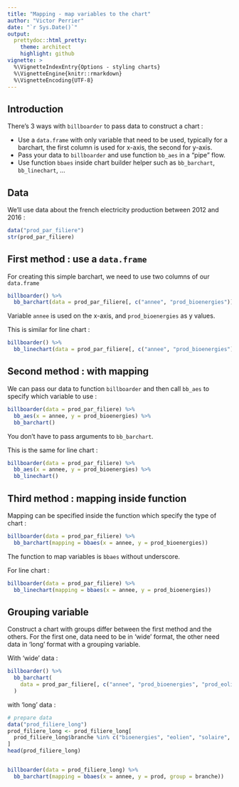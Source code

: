 ```yaml
---
title: "Mapping - map variables to the chart"
author: "Victor Perrier"
date: "`r Sys.Date()`"
output:
  prettydoc::html_pretty:
    theme: architect
    highlight: github
vignette: >
  %\VignetteIndexEntry{Options - styling charts}
  %\VignetteEngine{knitr::rmarkdown}
  %\VignetteEncoding{UTF-8}
---
```



## Introduction

There's 3 ways with `billboarder` to pass data to construct a chart :

* Use a `data.frame` with only variable that need to be used, typically for a barchart, the first column is used for x-axis, the second for y-axis.
* Pass your data to `billboarder` and use function `bb_aes` in a "pipe" flow.
* Use function `bbaes` inside chart builder helper such as `bb_barchart`, `bb_linechart`, ...


## Data

We'll use data about the french electricity production between 2012 and 2016 :

```r
data("prod_par_filiere")
str(prod_par_filiere)
```


## First method : use a `data.frame`

For creating this simple barchart, we need to use two columns of our `data.frame`

```r
billboarder() %>% 
  bb_barchart(data = prod_par_filiere[, c("annee", "prod_bioenergies")])
```

Variable `annee` is used on the x-axis, and `prod_bioenergies` as y values.


This is similar for line chart :

```r
billboarder() %>% 
  bb_linechart(data = prod_par_filiere[, c("annee", "prod_bioenergies")])
```


## Second method : with mapping

We can pass our data to function `billboarder` and then call `bb_aes` to specify which variable to use :

```r
billboarder(data = prod_par_filiere) %>% 
  bb_aes(x = annee, y = prod_bioenergies) %>% 
  bb_barchart()
```

You don't have to pass arguments to `bb_barchart`.


This is the same for line chart :

```r
billboarder(data = prod_par_filiere) %>% 
  bb_aes(x = annee, y = prod_bioenergies) %>% 
  bb_linechart()
```



## Third method : mapping inside function

Mapping can be specified inside the function which specify the type of chart :

```r
billboarder(data = prod_par_filiere) %>% 
  bb_barchart(mapping = bbaes(x = annee, y = prod_bioenergies))
```

The function to map variables is `bbaes` without underscore.

For line chart :

```r
billboarder(data = prod_par_filiere) %>% 
  bb_linechart(mapping = bbaes(x = annee, y = prod_bioenergies))
```



## Grouping variable

Construct a chart with groups differ between the first method and the others. For the first one, data need to be in 'wide' format, the other need data in 'long' format with a grouping variable.



With 'wide' data :

```r
billboarder() %>% 
  bb_barchart(
    data = prod_par_filiere[, c("annee", "prod_bioenergies", "prod_eolien", "prod_solaire", "prod_hydraulique")]
  )
```


with 'long' data :

```r
# prepare data
data("prod_filiere_long")
prod_filiere_long <- prod_filiere_long[
  prod_filiere_long$branche %in% c("bioenergies", "eolien", "solaire", "hydraulique"), 
]
head(prod_filiere_long)


billboarder(data = prod_filiere_long) %>% 
  bb_barchart(mapping = bbaes(x = annee, y = prod, group = branche))
```





